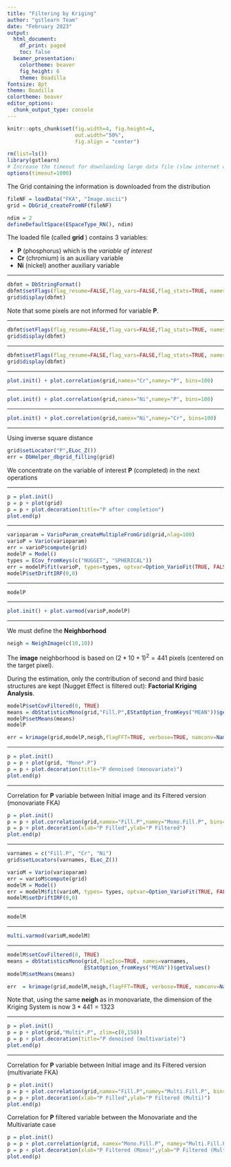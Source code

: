 ```yaml
---
title: "Filtering by Kriging"
author: "gstlearn Team"
date: "February 2023"
output:
  html_document:
    df_print: paged
    toc: false
  beamer_presentation:
    colortheme: beaver
    fig_height: 6
    theme: Boadilla
fontsize: 8pt
theme: Boadilla
colortheme: beaver
editor_options: 
  chunk_output_type: console
---
```


<!-- SUMMARY: Filtering images using Factorial Kriging Analysis. Example on a multivariate acquisition  -->

<!-- CATEGORY: Courses -->

```r
knitr::opts_chunk$set(fig.width=4, fig.height=4, 
                      out.width="50%",
                      fig.align = "center") 
```

\frametitle{Loading Data}

```r
rm(list=ls())
library(gstlearn)
# Increase the timeout for downloading large data file (slow internet connection)
options(timeout=1000)
```

The Grid containing the information is downloaded from the distribution

```r
fileNF = loadData("FKA", "Image.ascii")
grid = DbGrid_createFromNF(fileNF)

ndim = 2
defineDefaultSpace(ESpaceType_RN(), ndim)
```

The loaded file (called **grid **) contains 3 variables:

- **P** (phosphorus) which is the *variable of interest*
- **Cr** (chromium) is an auxiliary variable
- **Ni** (nickel) another auxiliary variable

---

\frametitle{Statistics on main variable}

```r
dbfmt = DbStringFormat()
dbfmt$setFlags(flag_resume=FALSE,flag_vars=FALSE,flag_stats=TRUE, names="P")
grid$display(dbfmt)
```

Note that some pixels are not informed for variable **P**.

---

\frametitle{Statistics on auxiliary variables}


```r
dbfmt$setFlags(flag_resume=FALSE,flag_vars=FALSE,flag_stats=TRUE, names="Ni")
grid$display(dbfmt)
```

---

\frametitle{Statistics on auxiliary variables}

```r
dbfmt$setFlags(flag_resume=FALSE,flag_vars=FALSE,flag_stats=TRUE, names="Cr")
grid$display(dbfmt)
```

---

\frametitle{Correlation between Cr and P}

```r
plot.init() + plot.correlation(grid,namex="Cr",namey="P", bins=100)
```

---

\frametitle{Correlation between Ni and P}

```r
plot.init() + plot.correlation(grid,namex="Ni",namey="P", bins=100)
```

---

\frametitle{Correlation between Ni and CR}

```r
plot.init() + plot.correlation(grid,namex="Ni",namey="Cr", bins=100)
```

---

\frametitle{Completing the variable **P**}

Using inverse square distance

```r
grid$setLocator("P",ELoc_Z())
err = DbHelper_dbgrid_filling(grid)
```

We concentrate on the variable of interest **P** (completed) in the next operations

---

\frametitle{Display P}

```r
p = plot.init()
p = p + plot(grid)
p = p + plot.decoration(title="P after completion")
plot.end(p)
```

---

\frametitle{Variogram Calculation}

```r
varioparam = VarioParam_createMultipleFromGrid(grid,nlag=100)
varioP = Vario(varioparam)
err = varioP$compute(grid)
modelP = Model()
types = ECov_fromKeys(c("NUGGET", "SPHERICAL"))
err = modelP$fit(varioP, types=types, optvar=Option_VarioFit(TRUE, FALSE))
modelP$setDriftIRF(0,0)
```

---

\frametitle{Variogram Model}

```r
modelP
```

---

\frametitle{Variogram Model}

```r
plot.init() + plot.varmod(varioP,modelP)
```

---

\frametitle{Monovariate Factorial Kriging Analysis}

We must define the **Neighborhood**

```r
neigh = NeighImage(c(10,10))
```

The **image** neighborhood is based on $(2*10+1)^2=441$ pixels (centered on the target pixel).

During the estimation, only the contribution of second and third basic structures are kept (Nugget Effect is filtered out): **Factorial Kriging Analysis**.

```r
modelP$setCovFiltered(0, TRUE)
means = dbStatisticsMono(grid,"Fill.P",EStatOption_fromKeys("MEAN"))$getValues()
modelP$setMeans(means)
modelP

err = krimage(grid,modelP,neigh,flagFFT=TRUE, verbose=TRUE, namconv=NamingConvention("Mono"))
```

---

\frametitle{Monovariate Factorial Kriging Analysis}

```r
p = plot.init()
p = p + plot(grid, "Mono*.P")
p = p + plot.decoration(title="P denoised (monovariate)")
plot.end(p)
```

---

\frametitle{Correlation between Initial and Filtered images}

Correlation for **P** variable between Initial image and its Filtered version (monovariate FKA)

```r
p = plot.init()
p = p + plot.correlation(grid,namex="Fill.P",namey="Mono.Fill.P", bins=100)
p = p + plot.decoration(xlab="P Filled",ylab="P Filtered")
plot.end(p)
```

---

\frametitle{Multivariate Approach}


```r
varnames = c("Fill.P", "Cr", "Ni")
grid$setLocators(varnames, ELoc_Z())

varioM = Vario(varioparam)
err = varioM$compute(grid)
modelM = Model()
err = modelM$fit(varioM, types= types, optvar=Option_VarioFit(TRUE, FALSE))
modelM$setDriftIRF(0,0)
```

---

\frametitle{Multivariate Model}

```r
modelM
```

---

\frametitle{Multivariate Model}

```r
multi.varmod(varioM,modelM)
```

--- 

\frametitle{Multivariable Factorial Kriging Analysis}

```r
modelM$setCovFiltered(0, TRUE)
means = dbStatisticsMono(grid,flagIso=TRUE, names=varnames,
                         EStatOption_fromKeys("MEAN"))$getValues()
modelM$setMeans(means)

err  = krimage(grid,modelM,neigh,flagFFT=TRUE, verbose=TRUE, namconv=NamingConvention("Multi"))
```

Note that, using the same **neigh** as in monovariate, the dimension of the Kriging System is now $3 * 441 = 1323$

---

\frametitle{Multivariable Factorial Kriging Analysis}

```r
p = plot.init()
p = p + plot(grid,"Multi*.P", zlim=c(0,150))
p = p + plot.decoration(title="P denoised (multivariate)")
plot.end(p)
```

---

\frametitle{Correlation between Initial and Filtered images}

Correlation for **P** variable between Initial image and its Filtered version (multivariate FKA)

```r
p = plot.init()
p = p + plot.correlation(grid,namex="Fill.P",namey="Multi.Fill.P", bins=100)
p = p + plot.decoration(xlab="P Filled",ylab="P Filtered (Multi)")
plot.end(p)
```

Correlation for **P** filtered variable between the Monovariate and the Multivariate case

```r
p = plot.init()
p = p + plot.correlation(grid, namex="Mono.Fill.P", namey="Multi.Fill.P", bins=100)
p = p + plot.decoration(xlab="P Filtered (Mono)",ylab="P Filtered (Multi)")
plot.end(p)
```


